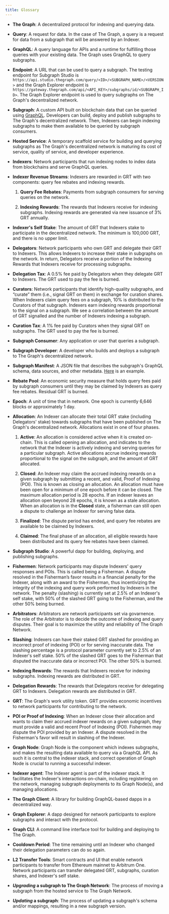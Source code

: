 ```yaml
---
title: Glossary
---
```


- **The Graph**: A decentralized protocol for indexing and querying data.

- **Query**: A request for data. In the case of The Graph, a query is a request for data from a subgraph that will be answered by an Indexer.

- **GraphQL**: A query language for APIs and a runtime for fulfilling those queries with your existing data. The Graph uses GraphQL to query subgraphs.

- **Endpoint**: A URL that can be used to query a subgraph. The testing endpoint for Subgraph Studio is `https://api.studio.thegraph.com/query/<ID>/<SUBGRAPH_NAME>/<VERSION>` and the Graph Explorer endpoint is `https://gateway.thegraph.com/api/<API_KEY>/subgraphs/id/<SUBGRAPH_ID>`. The Graph Explorer endpoint is used to query subgraphs on The Graph's decentralized network.

- **Subgraph**: A custom API built on blockchain data that can be queried using [GraphQL](https://graphql.org/). Developers can build, deploy and publish subgraphs to The Graph's decentralized network. Then, Indexers can begin indexing subgraphs to make them available to be queried by subgraph consumers.

- **Hosted Service**: A temporary scaffold service for building and querying subgraphs as The Graph's decentralized network is maturing its cost of service, quality of service, and developer experience.

- **Indexers**: Network participants that run indexing nodes to index data from blockchains and serve GraphQL queries.

- **Indexer Revenue Streams**: Indexers are rewarded in GRT with two components: query fee rebates and indexing rewards.

  1. **Query Fee Rebates**: Payments from subgraph consumers for serving queries on the network.

  2. **Indexing Rewards**: The rewards that Indexers receive for indexing subgraphs. Indexing rewards are generated via new issuance of 3% GRT annually.

- **Indexer's Self Stake**: The amount of GRT that Indexers stake to participate in the decentralized network. The minimum is 100,000 GRT, and there is no upper limit.

- **Delegators**: Network participants who own GRT and delegate their GRT to Indexers. This allows Indexers to increase their stake in subgraphs on the network. In return, Delegators receive a portion of the Indexing Rewards that Indexers receive for processing subgraphs.

- **Delegation Tax**: A 0.5% fee paid by Delegators when they delegate GRT to Indexers. The GRT used to pay the fee is burned.

- **Curators**: Network participants that identify high-quality subgraphs, and “curate” them (i.e., signal GRT on them) in exchange for curation shares. When Indexers claim query fees on a subgraph, 10% is distributed to the Curators of that subgraph. Indexers earn indexing rewards proportional to the signal on a subgraph. We see a correlation between the amount of GRT signalled and the number of Indexers indexing a subgraph.

- **Curation Tax**: A 1% fee paid by Curators when they signal GRT on subgraphs. The GRT used to pay the fee is burned.

- **Subgraph Consumer**: Any application or user that queries a subgraph.

- **Subgraph Developer**: A developer who builds and deploys a subgraph to The Graph's decentralized network.

- **Subgraph Manifest**: A JSON file that describes the subgraph's GraphQL schema, data sources, and other metadata. [Here](https://ipfs.io/ipfs/QmVQdzeGdPUiLiACeqXRpKAYpyj8Z1yfWLMUq7A7WundUf) is an example.

- **Rebate Pool**: An economic security measure that holds query fees paid by subgraph consumers until they may be claimed by Indexers as query fee rebates. Residual GRT is burned.

- **Epoch**: A unit of time that in network. One epoch is currently 6,646 blocks or approximately 1 day.

- **Allocation**: An Indexer can allocate their total GRT stake (including Delegators' stake) towards subgraphs that have been published on The Graph's decentralized network. Allocations exist in one of four phases.

  1. **Active**: An allocation is considered active when it is created on-chain. This is called opening an allocation, and indicates to the network that the Indexer is actively indexing and serving queries for a particular subgraph. Active allocations accrue indexing rewards proportional to the signal on the subgraph, and the amount of GRT allocated.

  2. **Closed**: An Indexer may claim the accrued indexing rewards on a given subgraph by submitting a recent, and valid, Proof of Indexing (POI). This is known as closing an allocation. An allocation must have been open for a minimum of one epoch before it can be closed. The maximum allocation period is 28 epochs. If an indexer leaves an allocation open beyond 28 epochs, it is known as a stale allocation. When an allocation is in the **Closed** state, a fisherman can still open a dispute to challenge an Indexer for serving false data.

  3. **Finalized**: The dispute period has ended, and query fee rebates are available to be claimed by Indexers.

  4. **Claimed**: The final phase of an allocation, all eligible rewards have been distributed and its query fee rebates have been claimed.

- **Subgraph Studio**: A powerful dapp for building, deploying, and publishing subgraphs.

- **Fishermen**: Network participants may dispute Indexers' query responses and POIs. This is called being a Fisherman. A dispute resolved in the Fisherman’s favor results in a financial penalty for the Indexer, along with an award to the Fisherman, thus incentivizing the integrity of the indexing and query work performed by Indexers in the network. The penalty (slashing) is currently set at 2.5% of an Indexer's self stake, with 50% of the slashed GRT going to the Fisherman, and the other 50% being burned.

- **Arbitrators**: Arbitrators are network participants set via govarnence. The role of the Arbitrator is to decide the outcome of indexing and query disputes. Their goal is to maximize the utility and reliability of The Graph Network.

- **Slashing**: Indexers can have their staked GRT slashed for providing an incorrect proof of indexing (POI) or for serving inaccurate data. The slashing percentage is a protocol parameter currently set to 2.5% of an Indexer's self stake. 50% of the slashed GRT goes to the Fisherman that disputed the inaccurate data or incorrect POI. The other 50% is burned.

- **Indexing Rewards**: The rewards that Indexers receive for indexing subgraphs. Indexing rewards are distributed in GRT.

- **Delegation Rewards**: The rewards that Delegators receive for delegating GRT to Indexers. Delegation rewards are distributed in GRT.

- **GRT**: The Graph's work utility token. GRT provides economic incentives to network participants for contributing to the network.

- **POI or Proof of Indexing**: When an Indexer close their allocation and wants to claim their accrued indexer rewards on a given subgraph, they must provide a valid and recent Proof of Indexing (POI). Fishermen may dispute the POI provided by an Indexer. A dispute resolved in the Fisherman's favor will result in slashing of the Indexer.

- **Graph Node**: Graph Node is the component which indexes subgraphs, and makes the resulting data available to query via a GraphQL API. As such it is central to the indexer stack, and correct operation of Graph Node is crucial to running a successful indexer.

- **Indexer agent**: The Indexer agent is part of the indexer stack. It facilitates the Indexer's interactions on-chain, including registering on the network, managing subgraph deployments to its Graph Node(s), and managing allocations.

- **The Graph Client**: A library for building GraphQL-based dapps in a decentralized way.

- **Graph Explorer**: A dapp designed for network participants to explore subgraphs and interact with the protocol.

- **Graph CLI**: A command line interface tool for building and deploying to The Graph.

- **Cooldown Period**: The time remaining until an Indexer who changed their delegation parameters can do so again.

- **L2 Transfer Tools**: Smart contracts and UI that enable network participants to transfer from Ethereum mainnet to Arbitrum One. Network participants can transfer delegated GRT, subgraphs, curation shares, and Indexer's self stake.

- **_Upgrading_ a subgraph to The Graph Network**: The process of moving a subgraph from the hosted service to The Graph Network.

- **_Updating_ a subgraph**: The process of updating a subgraph's schema and/or mappings, resulting in a new subgraph version.

